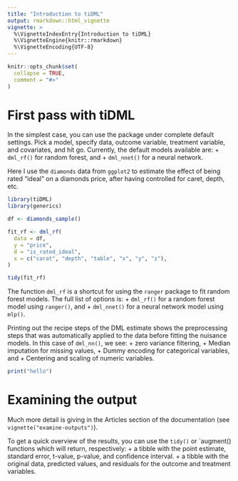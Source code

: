```yaml
---
title: "Introduction to tiDML"
output: rmarkdown::html_vignette
vignette: >
  %\VignetteIndexEntry{Introduction to tiDML}
  %\VignetteEngine{knitr::rmarkdown}
  %\VignetteEncoding{UTF-8}
---
```


```r
knitr::opts_chunk$set(
  collapse = TRUE,
  comment = "#>"
)
```
# First pass with tiDML

In the simplest case, you can use the package under complete default settings. Pick a model, specify data, outcome variable, treatment variable, and covariates, and hit go. Currently, the default models available are:
+ `dml_rf()` for random forest, and
+ `dml_nnet()` for a neural network.

Here I use the `diamonds` data from `ggplot2` to estimate the effect of being rated "ideal" on a diamonds price, after having controlled for caret, depth, etc.


```r
library(tiDML)
library(generics)

df <- diamonds_sample()

fit_rf <- dml_rf(
  data = df,
  y = "price",
  d = "is_rated_ideal",
  x = c("carat", "depth", "table", "x", "y", "z"),
)

tidy(fit_rf)
```
The function `dml_rf` is a shortcut for using the `ranger` package to fit random forest models. The full list of options is:
+ `dml_rf()` for a random forest model using `ranger()`, and
+ `dml_nnet()` for a neural network model using `mlp()`.

Printing out the recipe steps of the DML estimate shows the preprocessing steps that was automatically applied to the data before fitting the nuisance models. In this case of `dml_nn()`, we see: 
+ zero variance filtering,
+ Median imputation for missing values,
+ Dummy encoding for categorical variables, and
+ Centering and scaling of numeric variables.

```r
print("hello")
```

# Examining the output

Much more detail is giving in the Articles section of the documentation (see `vignette("examine-outputs")`).

To get a quick overview of the results, you can use the `tidy()` or `augment() functions which will return, respectively:
+ a tibble with the point estimate, standard error, t-value, p-value, and confidence interval.
+ a tibble with the original data, predicted values, and residuals for the outcome and treatment variables.